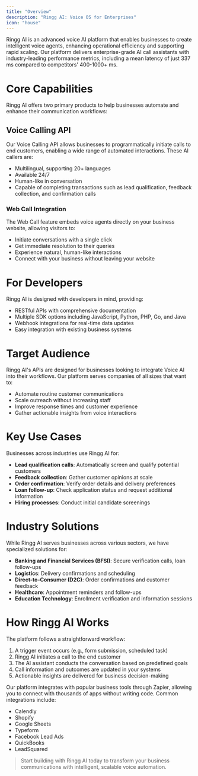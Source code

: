 ```yaml
---
title: "Overview"
description: "Ringg AI: Voice OS for Enterprises"
icon: "house"
---
```


Ringg AI is an advanced voice AI platform that enables businesses to create intelligent voice agents, enhancing operational efficiency and supporting rapid scaling. Our platform delivers enterprise-grade AI call assistants with industry-leading performance metrics, including a mean latency of just 337 ms compared to competitors' 400-1000+ ms.

# Core Capabilities

Ringg AI offers two primary products to help businesses automate and enhance their communication workflows:

## Voice Calling API

Our Voice Calling API allows businesses to programmatically initiate calls to end customers, enabling a wide range of automated interactions. These AI callers are:

- Multilingual, supporting 20+ languages
- Available 24/7
- Human-like in conversation
- Capable of completing transactions such as lead qualification, feedback collection, and confirmation calls

### Web Call Integration

The Web Call feature embeds voice agents directly on your business website, allowing visitors to:

- Initiate conversations with a single click
- Get immediate resolution to their queries
- Experience natural, human-like interactions
- Connect with your business without leaving your website

# For Developers

Ringg AI is designed with developers in mind, providing:

- RESTful APIs with comprehensive documentation
- Multiple SDK options including JavaScript, Python, PHP, Go, and Java
- Webhook integrations for real-time data updates
- Easy integration with existing business systems

# Target Audience

Ringg AI's APIs are designed for businesses looking to integrate Voice AI into their workflows. Our platform serves companies of all sizes that want to:

- Automate routine customer communications
- Scale outreach without increasing staff
- Improve response times and customer experience
- Gather actionable insights from voice interactions

# Key Use Cases

Businesses across industries use Ringg AI for:

- **Lead qualification calls**: Automatically screen and qualify potential customers
- **Feedback collection**: Gather customer opinions at scale
- **Order confirmation**: Verify order details and delivery preferences
- **Loan follow-up**: Check application status and request additional information
- **Hiring processes**: Conduct initial candidate screenings

# Industry Solutions

While Ringg AI serves businesses across various sectors, we have specialized solutions for:

- **Banking and Financial Services (BFSI)**: Secure verification calls, loan follow-ups
- **Logistics**: Delivery confirmations and scheduling
- **Direct-to-Consumer (D2C)**: Order confirmations and customer feedback
- **Healthcare**: Appointment reminders and follow-ups
- **Education Technology**: Enrollment verification and information sessions

# How Ringg AI Works

The platform follows a straightforward workflow:

1. A trigger event occurs (e.g., form submission, scheduled task)
2. Ringg AI initiates a call to the end customer
3. The AI assistant conducts the conversation based on predefined goals
4. Call information and outcomes are updated in your systems
5. Actionable insights are delivered for business decision-making

Our platform integrates with popular business tools through Zapier, allowing you to connect with thousands of apps without writing code. Common integrations include:

- Calendly
- Shopify
- Google Sheets
- Typeform
- Facebook Lead Ads
- QuickBooks
- LeadSquared

> Start building with Ringg AI today to transform your business communications with intelligent, scalable voice automation.